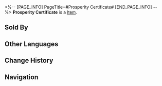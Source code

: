 <%-- [PAGE_INFO]
PageTitle=#Prosperity Certificate#
[END_PAGE_INFO] --%>
{{Item Infobox
|id          = 270001
|image       = Item Prosperity Certificate.png{{subst:void|<!--$UPLOAD:<<SpriteOutput/ItemIcon/270001.png>-<Item Prosperity Certificate.png>-<Item Icons>>-->}}
|type        = 
|invCategory = Other Materials
|rarity      = 4
|effect      = 
|description = Prosperity Certificate
|source1     = [[Obtainable through Store Index and Logistics Planning]]
|source2     = [[Obtainable through Aurum Alley Custom Orders]]
|source3     = [[Obtainable through Aurum Alley Streetside Events]]
}}
{{Description|A certification of Aurum Alley's economic prosperity. It can be used to obtain benefits from the Merchant Guild.<br /><br />''"May Aurum Alley rise once more!"''''"Agh. Every time the president says that, it means we've got some unpaid overtime coming our way..."''}}
'''Prosperity Certificate''' is a [[Item]].

==Sold By==
{{Shop Availability}}

==Other Languages==
{{Other Languages
|en   = Prosperity Certificate
|zhs  = 商业活力证明
|zht  = 商業活力證明
|ja   = 商業活気証明
|ko   = 상업 활력 증서
|es   = Certificado de prosperidad
|fr   = Certificat de prospérité
|ru   = Свидетельство процветания
|th   = ตราพลังการค้า
|vi   = Chứng Nhận Náo Nhiệt
|de   = Wohlstandszertifikat
|id   = Sertifikat Kejayaan
|pt   = Certificado de Prosperidade
}}

==Change History==
{{Change History|1.3}}

==Navigation==
{{Synthesis Material Navbox}}